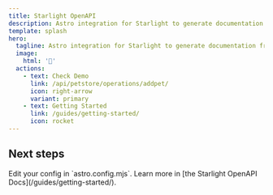 ```yaml
---
title: Starlight OpenAPI
description: Astro integration for Starlight to generate documentation from OpenAPI/Swagger specifications.
template: splash
hero:
  tagline: Astro integration for Starlight to generate documentation from OpenAPI/Swagger specifications.
  image:
    html: '🧭'
  actions:
    - text: Check Demo
      link: /api/petstore/operations/addpet/
      icon: right-arrow
      variant: primary
    - text: Getting Started
      link: /guides/getting-started/
      icon: rocket
---
```



## Next steps

<CardGrid stagger>
  <Card title="Configure the integration" icon="setting">
    Edit your config in `astro.config.mjs`.
  </Card>
  <Card title="Read the docs" icon="open-book">
    Learn more in [the Starlight OpenAPI Docs](/guides/getting-started/).
  </Card>
</CardGrid>
